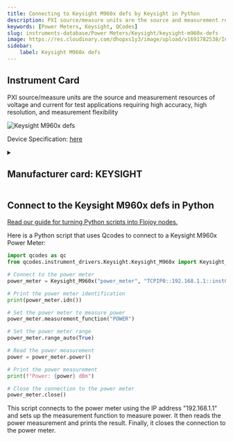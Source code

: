 ```yaml
---
title: Connecting to Keysight M960x defs by Keysight in Python
description: PXI source/measure units are the source and measurement resources of voltage and current for test applications requiring high accuracy, high resolution, and measurement flexibility
keywords: [Power Meters, Keysight, QCodes] 
slug: instruments-database/Power Meters/Keysight/keysight-m960x-defs 
image: https://res.cloudinary.com/dhopxs1y3/image/upload/v1691782538/Instruments/Power%20Supplies/Keysight-M960x-defs/Keysight-M960x-defs.png
sidebar:
    label: Keysight M960x defs 
---
```



## Instrument Card

PXI source/measure units are the source and measurement resources of voltage and current for test applications requiring high accuracy, high resolution, and measurement flexibility



![Keysight M960x defs](https://res.cloudinary.com/dhopxs1y3/image/upload/v1691782538/Instruments/Power%20Supplies/Keysight-M960x-defs/Keysight-M960x-defs.png)

Device Specification: [here](/instruments-database/all-instruments)

<details style={{ marginTop: "15px"}}>
<summary><h2 style={{display:'inline'}}>Manufacturer card: KEYSIGHT</h2></summary>

![KEYSIGHT](https://res.cloudinary.com/dhopxs1y3/image/upload/v1692125973/Instruments/Vendor%20Logos/Keysight.png)

Keysight Technologies, or Keysight, is an American company that manufactures electronics test and measurement equipment and software

- Headquarters: USA
- Yearly Revenue (millions, USD): 5420
- Vendor Website: [here](https://www.keysight.com/us/en/home.html)

</details>


<FeaturedInstrumentVideo category="POWER_METERS" />

## Connect to the Keysight M960x defs in Python

[Read our guide for turning Python scripts into Flojoy nodes.](https://docs.flojoy.ai/contribution/blocks/custom-flojoy-block/)



<Tabs>
<TabItem value="Flojoy" label="Flojoy" className="flojoy-instrument-tabs">

<SectionsCard category="POWER_METERS" manufacturer="Keysight"></SectionsCard>

</TabItem>
<TabItem value="QCodes" label="QCodes">

Here is a Python script that uses Qcodes to connect to a Keysight M960x Power Meter:

```python
import qcodes as qc
from qcodes.instrument_drivers.Keysight.Keysight_M960x import Keysight_M960x

# Connect to the power meter
power_meter = Keysight_M960x("power_meter", "TCPIP0::192.168.1.1::inst0::INSTR")

# Print the power meter identification
print(power_meter.idn())

# Set the power meter to measure power
power_meter.measurement_function("POWER")

# Set the power meter range
power_meter.range_auto(True)

# Read the power measurement
power = power_meter.power()

# Print the power measurement
print(f"Power: {power} dBm")

# Close the connection to the power meter
power_meter.close()
```

This script connects to the power meter using the IP address "192.168.1.1" and sets up the measurement function to measure power. It then reads the power measurement and prints the result. Finally, it closes the connection to the power meter.

</TabItem>
</Tabs>